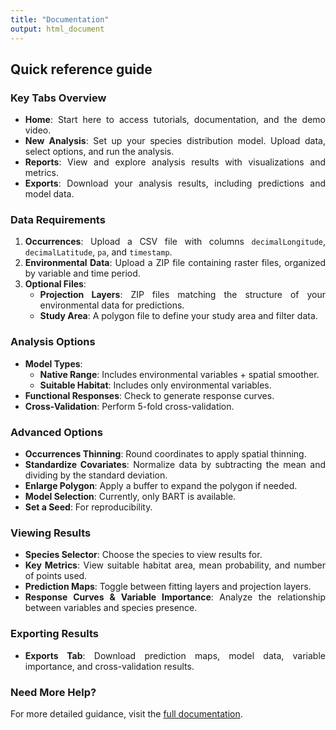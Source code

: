 ```yaml
---
title: "Documentation"
output: html_document
---
```


<style>
body {
text-align: justify}
</style>

## **Quick reference guide**

### Key Tabs Overview

- **Home**: Start here to access tutorials, documentation, and the demo video.
- **New Analysis**: Set up your species distribution model. Upload data, select options, and run the analysis.
- **Reports**: View and explore analysis results with visualizations and metrics.
- **Exports**: Download your analysis results, including predictions and model data.

### Data Requirements

1. **Occurrences**: Upload a CSV file with columns `decimalLongitude`, `decimalLatitude`, `pa`, and `timestamp`.
2. **Environmental Data**: Upload a ZIP file containing raster files, organized by variable and time period.
3. **Optional Files**:
   - **Projection Layers**: ZIP files matching the structure of your environmental data for predictions.
   - **Study Area**: A polygon file to define your study area and filter data.

### Analysis Options

- **Model Types**:
  - **Native Range**: Includes environmental variables + spatial smoother.
  - **Suitable Habitat**: Includes only environmental variables.
- **Functional Responses**: Check to generate response curves.
- **Cross-Validation**: Perform 5-fold cross-validation.

### Advanced Options

- **Occurrences Thinning**: Round coordinates to apply spatial thinning.
- **Standardize Covariates**: Normalize data by subtracting the mean and dividing by the standard deviation.
- **Enlarge Polygon**: Apply a buffer to expand the polygon if needed.
- **Model Selection**: Currently, only BART is available.
- **Set a Seed**: For reproducibility.

### Viewing Results

- **Species Selector**: Choose the species to view results for.
- **Key Metrics**: View suitable habitat area, mean probability, and number of points used.
- **Prediction Maps**: Toggle between fitting layers and projection layers.
- **Response Curves & Variable Importance**: Analyze the relationship between variables and species presence.

### Exporting Results

- **Exports Tab**: Download prediction maps, model data, variable importance, and cross-validation results.

### Need More Help?

For more detailed guidance, visit the <a href="https://jmestret.github.io/glossa-web/" target="_blank">full documentation</a>.
